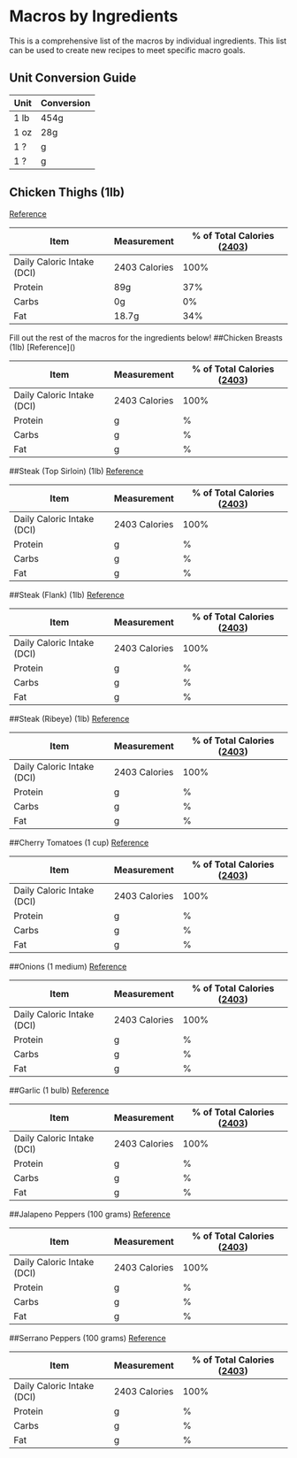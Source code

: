
# Macros by Ingredients
This is a comprehensive list of the macros by individual ingredients. This list can be used to create new recipes to meet specific macro goals.
## Unit Conversion Guide

| Unit | Conversion |
| ----------- | ----------- |
| 1 lb | 454g |
| 1 oz | 28g |
| 1 ? | g |
| 1 ? | g |

## Chicken Thighs (1lb)
[Reference](https://www.mynetdiary.com/food/calories-in-chicken-thigh-meat-only-raw-thigh-bone-and-skin-removed-yield-from-1-lb-ready-to-cook-chicken-5096-0.html)

| Item | Measurement | % of Total Calories ([2403](https://notes.salmanmalik.co/Fitness/Journey/Macros)) |
| ----------- | ----------- | ----------- |
| Daily Caloric Intake (DCI) | 2403 Calories | 100% |
| Protein | 89g | 37% |
| Carbs | 0g | 0% |
| Fat | 18.7g | 34% |

<Callout type="note" emoji="⚠️">
  Fill out the rest of the macros for the ingredients below!
</Callout>
##Chicken Breasts (1lb)
[Reference]()

| Item | Measurement | % of Total Calories ([2403](https://notes.salmanmalik.co/Fitness/Journey/Macros)) |
| ----------- | ----------- | ----------- |
| Daily Caloric Intake (DCI) | 2403 Calories | 100% |
| Protein | g | % |
| Carbs | g | % |
| Fat | g | % |

##Steak (Top Sirloin) (1lb)
[Reference]()

| Item | Measurement | % of Total Calories ([2403](https://notes.salmanmalik.co/Fitness/Journey/Macros)) |
| ----------- | ----------- | ----------- |
| Daily Caloric Intake (DCI) | 2403 Calories | 100% |
| Protein | g | % |
| Carbs | g | % |
| Fat | g | % |

##Steak (Flank) (1lb)
[Reference]()

| Item | Measurement | % of Total Calories ([2403](https://notes.salmanmalik.co/Fitness/Journey/Macros)) |
| ----------- | ----------- | ----------- |
| Daily Caloric Intake (DCI) | 2403 Calories | 100% |
| Protein | g | % |
| Carbs | g | % |
| Fat | g | % |

##Steak (Ribeye) (1lb)
[Reference]()

| Item | Measurement | % of Total Calories ([2403](https://notes.salmanmalik.co/Fitness/Journey/Macros)) |
| ----------- | ----------- | ----------- |
| Daily Caloric Intake (DCI) | 2403 Calories | 100% |
| Protein | g | % |
| Carbs | g | % |
| Fat | g | % |

##Cherry Tomatoes (1 cup)
[Reference]()

| Item | Measurement | % of Total Calories ([2403](https://notes.salmanmalik.co/Fitness/Journey/Macros)) |
| ----------- | ----------- | ----------- |
| Daily Caloric Intake (DCI) | 2403 Calories | 100% |
| Protein | g | % |
| Carbs | g | % |
| Fat | g | % |

##Onions (1 medium)
[Reference]()

| Item | Measurement | % of Total Calories ([2403](https://notes.salmanmalik.co/Fitness/Journey/Macros)) |
| ----------- | ----------- | ----------- |
| Daily Caloric Intake (DCI) | 2403 Calories | 100% |
| Protein | g | % |
| Carbs | g | % |
| Fat | g | % |

##Garlic (1 bulb)
[Reference]()

| Item | Measurement | % of Total Calories ([2403](https://notes.salmanmalik.co/Fitness/Journey/Macros)) |
| ----------- | ----------- | ----------- |
| Daily Caloric Intake (DCI) | 2403 Calories | 100% |
| Protein | g | % |
| Carbs | g | % |
| Fat | g | % |

##Jalapeno Peppers (100 grams)
[Reference]()

| Item | Measurement | % of Total Calories ([2403](https://notes.salmanmalik.co/Fitness/Journey/Macros)) |
| ----------- | ----------- | ----------- |
| Daily Caloric Intake (DCI) | 2403 Calories | 100% |
| Protein | g | % |
| Carbs | g | % |
| Fat | g | % |

##Serrano Peppers (100 grams)
[Reference]()

| Item | Measurement | % of Total Calories ([2403](https://notes.salmanmalik.co/Fitness/Journey/Macros)) |
| ----------- | ----------- | ----------- |
| Daily Caloric Intake (DCI) | 2403 Calories | 100% |
| Protein | g | % |
| Carbs | g | % |
| Fat | g | % |